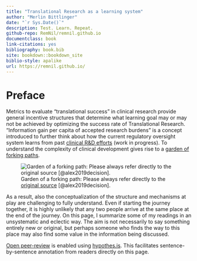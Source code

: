 ```yaml
---
title: "Translational Research as a learning system"
author: "Merlin Bittlinger"
date: "`r Sys.Date()`"
description: Test. Learn. Repeat.
github-repo: RemNil/remnil.github.io
documentclass: book
link-citations: yes
bibliography: book.bib
site: bookdown::bookdown_site
biblio-style: apalike
url: https://remnil.github.io/
---
```


# Preface {-}

Metrics to evaluate "translational success" in clinical research provide general incentive structures that determine what learning goal may or may not be achieved by optimizing the success rate of Translational Research. "Information gain per capita of accepted research burdens" is a concept introduced to further think about how the current regulatory oversight system learns from past [clinical R&D efforts](https://www.ema.europa.eu/en/human-regulatory/research-development) (work in progress). To understand the complexity of clinical development gives rise to a [garden of forking paths](https://www.youtube.com/watch?v=Yzdqy7WR3Fg).

![Garden of a forking path: Please always refer directly to the [original source](Decision-Making Under Uncertainty in ResearchSynthesis: Designing for the Garden of Forking Paths) [@alex2019decision].](https://mucollective.northwestern.edu/wp-content/uploads/2019/01/gfp-image.png)

As a result, also the  conceptualization of the structure and mechanisms at play are challenging to fully understand. Even if starting the journey together, it is highly unlikely that any two people arrive at the same place at the end of the journey. On this page, I summarize some of my readings in an unsystematic and eclectic way. The aim is not necessarily to say something entirely new or original, but perhaps someone who finds the way to this place may also find some value in the information being discussed.

[Open peer-review](http://www.openreviewtoolkit.org/) is enabled using [hypothes.is](https://web.hypothes.is/). This facilitates sentence-by-sentence annotation from readers directly on this page.
